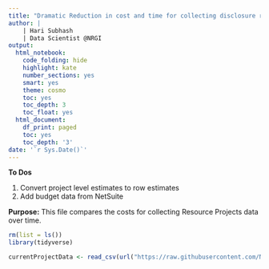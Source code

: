 ```yaml
---
title: "Dramatic Reduction in cost and time for collecting disclosure report data"
author: |
    | Hari Subhash
    | Data Scientist @NRGI
output:
  html_notebook:
    code_folding: hide
    highlight: kate
    number_sections: yes
    smart: yes
    theme: cosmo
    toc: yes
    toc_depth: 3
    toc_float: yes
  html_document:
    df_print: paged
    toc: yes
    toc_depth: '3'
date: '`r Sys.Date()`'
---
```

**To Dos**

1. Convert project level estimates to row estimates
2. Add budget data from NetSuite


**Purpose:** This file compares the costs for collecting Resource Projects data over time.


```r
rm(list = ls())
library(tidyverse)

currentProjectData <- read_csv(url("https://raw.githubusercontent.com/NRGI/RP-Outreach/master/RP_data/allProject.csv"))
```

